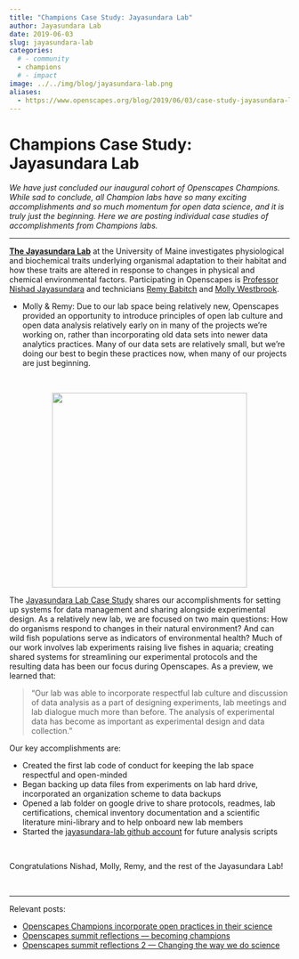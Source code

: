 ```yaml
---
title: "Champions Case Study: Jayasundara Lab"
author: Jayasundara Lab
date: 2019-06-03
slug: jayasundara-lab
categories:
  # - community
  - champions
  # - impact
image: ../../img/blog/jayasundara-lab.png
aliases: 
  - https://www.openscapes.org/blog/2019/06/03/case-study-jayasundara-lab/
---
```


# Champions Case Study: Jayasundara Lab 

*We have just concluded our inaugural cohort of Openscapes Champions. While sad to conclude, all Champion labs have so many exciting accomplishments and so much momentum for open data science, and it is truly just the beginning. Here we are posting individual case studies of accomplishments from Champions labs.*

---

[**The Jayasundara Lab**](https://umaine.edu/nishad/) at the University of Maine investigates physiological and biochemical traits underlying organismal adaptation to their habitat and how these traits are altered in response to changes in physical and chemical environmental factors. Participating in Openscapes is [Professor Nishad Jayasundara](https://umaine.edu/marine/faculty/nishad-jayasundara/) and technicians [Remy Babitch](https://github.com/RemyBabich) and [Molly Westbrook](https://github.com/mollywestbrook).


- Molly & Remy: Due to our lab space being relatively new, Openscapes provided an opportunity to introduce principles of open lab culture and open data analysis relatively early on in many of the projects we’re working on, rather than incorporating old data sets into newer data analytics practices. Many of our data sets are relatively small, but we’re doing our best to begin these practices now, when many of our projects are just beginning.


<br> 

<center>
  <a><img src="/img/blog/jayasundara-lab.png" width="350px"></a>
</center>

The [Jayasundara Lab Case Study](https://docs.google.com/document/d/1DI8173GJ3j3mACHOhPffmCufXu83e4-05NQEFfHFCVc/edit) shares our accomplishments for setting up systems for data management and sharing alongside experimental design. As a relatively new lab, we are focused on two main questions: How do organisms respond to changes in their natural environment? And can wild fish populations serve as indicators of environmental health? Much of our work involves lab experiments raising live fishes in aquaria; creating shared systems for streamlining our experimental protocols and the resulting data has been our focus during Openscapes. As a preview, we learned that: 

> "Our lab was able to incorporate respectful lab culture and discussion of data analysis as a part of designing experiments, lab meetings and lab dialogue much more than before. The analysis of experimental data has become as important as experimental design and data collection." 

Our key accomplishments are: 

- Created the first lab code of conduct for keeping the lab space respectful and open-minded
- Began backing up data files from experiments on lab hard drive, incorporated an organization scheme to data backups
- Opened a lab folder on google drive to share protocols, readmes, lab certifications, chemical inventory documentation and a scientific literature mini-library and to help onboard new lab members
- Started the [jayasundara-lab github account](https://github.com/jayasundara-lab) for future analysis scripts

<br>

Congratulations Nishad, Molly, Remy, and the rest of the Jayasundara Lab! 

<br>

---

Relevant posts: 

- [Openscapes Champions incorporate open practices in their science](https://www.openscapes.org/blog/2019/03/27/champions-incorporate-open-science/)
- [Openscapes summit reflections — becoming champions](https://www.openscapes.org/blog/2019/04/08/summit-reflections1/)
- [Openscapes summit reflections 2 — Changing the way we do science](https://www.openscapes.org/blog/2019/04/25/summit-reflections2/)

<br>

